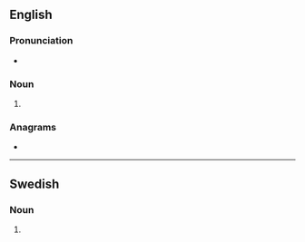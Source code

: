 ==English==

===Pronunciation===
* {{IPA|/spɹɪts/|lang=en}}
{{rfap|lang=en}}

===Noun===
{{head|en|noun form}}

# {{plural of|sprit|lang=en}}

===Anagrams===
* {{anagrams|en|a=iprsst|spirts|stirps|strips}}

----

==Swedish==

===Noun===
{{head|sv|noun form}}

# {{sv-noun-form-indef-gen|sprit}}